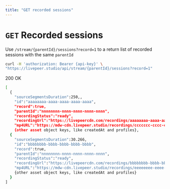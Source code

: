 ```yaml
---
title: "GET recorded sessions"
---
```


# `GET` Recorded sessions

Use `/stream/{parentId}/sessions?record=1` to a return list of recorded sessions
with the same `parentId`

```bash
curl -H 'authorization: Bearer {api-key}' \
"https://livepeer.studio/api/stream/{parentId}/sessions?record=1"
```

200 OK

```bash
[
  {
    "sourceSegmentsDuration":250,,
    "id":"aaaaaaaa-aaaa-aaaa-aaaa-aaaa",
    "record":true,
    "parentId":"nnnnnnnn-nnnn-nnnn-nnnn-nnnn",
    "recordingStatus":"ready",
    "recordingUrl":"https://livepeercdn.com/recordings/aaaaaaaa-aaaa-aaaa-aaaa-aaaa/index.m3u8"},
    "mp4URL":"https://mdw-cdn.livepeer.studio/recordings/ccccccc-cccc-cccc-cccc-cccccccccccccc/2021_01_01_01_00_01-source.mp4",
    {other asset object keys, like createdAt and profiles},
  {
    "sourceSegmentsDuration":30.266,
    "id":"bbbbbbbb-bbbb-bbbb-bbbb-bbbb",
    "record":true,
    "parentId":"nnnnnnnn-nnnn-nnnn-nnnn-nnnn",
    "recordingStatus":"ready",
    "recordingUrl":"https://livepeercdn.com/recordings/bbbbbbbb-bbbb-bbbb-bbbb-bbbb/index.m3u8",
    "mp4URL":"https://mdw-cdn.livepeer.studio/recordings/eeeeeeee-eeee-eeee-eeee-eeeeeeeeeeee/2021_01_01_01_00_01-source.mp4",
    {other asset object keys, like createdAt and profiles}
  }
]
```
